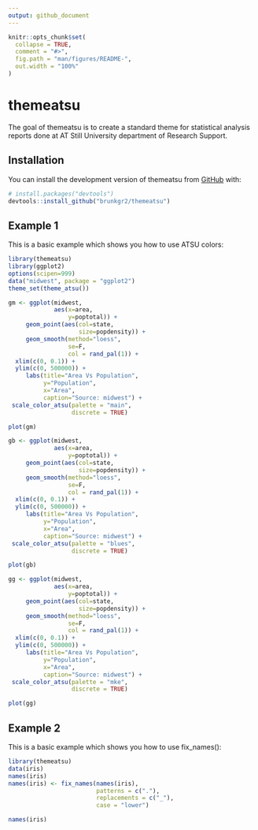 ```yaml
---
output: github_document
---
```


<!-- README.md is generated from README.Rmd. Please edit that file -->

```r
knitr::opts_chunk$set(
  collapse = TRUE,
  comment = "#>",
  fig.path = "man/figures/README-",
  out.width = "100%"
)
```

# themeatsu

<!-- badges: start -->
<!-- badges: end -->

The goal of themeatsu is to create a standard theme for statistical analysis reports done at AT Still University department of Research Support.

## Installation

You can install the development version of themeatsu from [GitHub](https://github.com/) with:

``` r
# install.packages("devtools")
devtools::install_github("brunkgr2/themeatsu")
```

## Example 1

This is a basic example which shows you how to use ATSU colors:

```r
library(themeatsu)
library(ggplot2)
options(scipen=999)
data("midwest", package = "ggplot2")
theme_set(theme_atsu())

gm <- ggplot(midwest, 
             aes(x=area, 
                 y=poptotal)) + 
     geom_point(aes(col=state, 
                    size=popdensity)) + 
     geom_smooth(method="loess", 
                 se=F, 
                 col = rand_pal(1)) + 
  xlim(c(0, 0.1)) + 
  ylim(c(0, 500000)) + 
     labs(title="Area Vs Population", 
          y="Population", 
          x="Area", 
          caption="Source: midwest") +
 scale_color_atsu(palette = "main", 
                  discrete = TRUE)

plot(gm)

gb <- ggplot(midwest, 
             aes(x=area, 
                 y=poptotal)) + 
     geom_point(aes(col=state, 
                    size=popdensity)) + 
     geom_smooth(method="loess",
                 se=F, 
                 col = rand_pal(1)) + 
  xlim(c(0, 0.1)) + 
  ylim(c(0, 500000)) + 
     labs(title="Area Vs Population", 
          y="Population", 
          x="Area",
          caption="Source: midwest") +
 scale_color_atsu(palette = "blues",
                  discrete = TRUE)

plot(gb)

gg <- ggplot(midwest, 
             aes(x=area,
                 y=poptotal)) + 
     geom_point(aes(col=state, 
                    size=popdensity)) + 
     geom_smooth(method="loess", 
                 se=F, 
                 col = rand_pal(1)) + 
  xlim(c(0, 0.1)) + 
  ylim(c(0, 500000)) + 
     labs(title="Area Vs Population", 
          y="Population", 
          x="Area", 
          caption="Source: midwest") +
 scale_color_atsu(palette = "mke", 
                  discrete = TRUE)

plot(gg)
```

## Example 2

This is a basic example which shows you how to use fix_names():

```r
library(themeatsu)
data(iris)
names(iris)
names(iris) <- fix_names(names(iris), 
                         patterns = c("."), 
                         replacements = c("_"), 
                         case = "lower")

names(iris)

```
